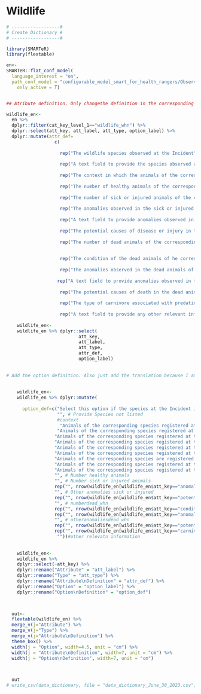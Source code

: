 # Wildlife {.unnumbered}

```r

# ------------------#
# Create Dictionary #
# ------------------#

library(SMARTeR)
library(flextable)

en<-
SMARTeR::flat_conf_model(
  language_interest = "en",
  path_conf_model = "configurable_model_smart_for_health_rangers/Observations_Final_conf_model_smart_for_health_rangers.xml",
    only_active = T)


## Atribute definition. Only changethe definition in the corresponding language because I am using the keys to subset the specific componenets.

wildlife_en<-  
  en %>% 
  dplyr::filter(cat_key_level_1=="wildlife_whn") %>% 
  dplyr::select(att_key, att_label, att_type, option_label) %>% 
  dplyr::mutate(attr_def=
                  c(
                    
                    rep("The wildlife species observed at the Incident", nrow(en[en$att_key=="species_whn" & en$cat_key_level_1=="wildlife_whn",])),
                    
                    rep("A text field to provide the species observed at the Incident if it is not given in the 'Species' Attribute", nrow(en[en$att_key=="providespeciesnotlisted_whn" & en$cat_key_level_1=="wildlife_whn",])),
                    
                    rep("The context in which the animals of the corresponding species are found. Multiple options can be selected", nrow(en[en$att_key=="context_whn" & en$cat_key_level_1=="wildlife_whn",])),
                    
                    rep("The number of healthy animals of the corresponding species at the Incident", nrow(en[en$att_key=="numberhealthy_whn" & en$cat_key_level_1=="wildlife_whn",])),
                    
                    rep("The number of sick or injured animals of the corresponding species at the Incident", nrow(en[en$att_key=="numbersickorinjured_whn" & en$cat_key_level_1=="wildlife_whn",])),
                    
                    rep("The anomalies observed in the sick or injured animals of the corresponding species observed at the Incident. Multiple options can be selected", nrow(en[en$att_key=="anomaliesinsickorinjuredanimals_whn" & en$cat_key_level_1=="wildlife_whn",])),
                    
                    rep("A text field to provide anomalies observed in the sick or injured animals of the corresponding species observed at the Incident not given in the 'Anomalies in Sick or Injured Animals' Attribute", nrow(en[en$att_key=="otheranomaliessickorinjured_whn" & en$cat_key_level_1=="wildlife_whn",])),
                    
                    rep("The potential causes of disease or injury in the sick or injured animals of the corresponding species observed at the Incident. Multiple options can be selected", nrow(en[en$att_key=="potentialcausediseaseorinjury_whn" & en$cat_key_level_1=="wildlife_whn",])),
                    
                    rep("The number of dead animals of the corresponding species at the Incident", nrow(en[en$att_key=="numberdead_whn" & en$cat_key_level_1=="wildlife_whn",])),
                    
                    
                    rep("The condition of the dead animals of he corresponding species found at the Incident. Multiple options can be selected", nrow(en[en$att_key=="conditiondeadanimals_whn" & en$cat_key_level_1=="wildlife_whn",])),
                    
                    rep("The anomalies observed in the dead animals of the corresponding species observed at the Incident. Multiple options can be selected", nrow(en[en$att_key=="anomaliesindeadanimals_whn" & en$cat_key_level_1=="wildlife_whn",])),
                    
                   rep("A text field to provide anomalies observed in the dead animals of the corresponding species observed at the Incident not given in the 'Anomalies in Dead Animals' Attribute", nrow(en[en$att_key=="otheranomaliesdead_whn" & en$cat_key_level_1=="wildlife_whn",])),
                    
                    rep("The potential causes of death in the dead animals of the corresponding species observed at the Incident. Multiple options can be selected", nrow(en[en$att_key=="potentialcausedeath_whn" & en$cat_key_level_1=="wildlife_whn",])),
                    
                    rep("The type of carnivore associated with predation if among the potential cause of injury or death the 'Predation' option selected", nrow(en[en$att_key=="carnivoreattack_whn" & en$cat_key_level_1=="wildlife_whn",])),
                    
                    rep("A text field to provide any other relevant information regarding the animals of the corresponding wildlife species", nrow(en[en$att_key=="otherrelevantinformation_whn" & en$cat_key_level_1=="wildlife_whn",])))) 
  
    wildlife_en<-
    wildlife_en %>% dplyr::select(
                           att_key,
                           att_label,
                           att_type,
                           attr_def, 
                           option_label)
    
    
# Add the option definition. Also just add the translation because I am using the keys to get to specific components.    
    
    
    wildlife_en<-
    wildlife_en %>% dplyr::mutate(
      
      option_def=c("Select this option if the species at the Incident is not in the list",  # Species
                   "", # Provide Species not listed
                   #context
                    "Animals of the corresponding species registered at the Event are hunted or captured at the time of the observation; however, they have been displaced from the original place of hunt or capture. For example, caged animals in posession of a walking hunter in a protected area", #Hunted and Displaced             
                   "Animals of the corresponding species registered at the Event are hunted or captured at the time of the observation; however, they have not been displaced from the original place of hunt or capture. For example, animals observed in the trap set by a hunter", #Hunted and not Displaced  
                  "Animals of the corresponding species registered at the Event are kept in a rehabilitation/rescue center", # Rescue/Rehabilitation Center
                  "Animals of the corresponding species registered at the Event are observed in their habitat and not hunted, captured, captive, or restricted. These animals could be captured for health surveillance purposes and still be considered 'free-ranging'", # free-ranging
                  "Animals of the corresponding species registered at the Event are kept in a farm", # farm
                  "Animals of the corresponding species registered at the Event are kept in a household", # farm
                  "Animals of the corresponding species are registered as part of a research or conservation capture not related with health surveillance", # Research or conservation capture
                  "Animals of the corresponding species registered at the Event are kept in a market", # market
                  "Animals of the corresponding species registered at the Event are kept in a trade post",
                  "", # Number healthy animals
                  "", # Number sick or injured animals
                  rep("", nrow(wildlife_en[wildlife_en$att_key=="anomaliesinsickorinjuredanimals_whn",])), #Anomalies in Sick or Injured Animals
                  "", # Other anomalies sick or injured     
                  rep("", nrow(wildlife_en[wildlife_en$att_key=="potentialcausediseaseorinjury_whn",])),    
                  "", # numberdead_whn     
                  rep("", nrow(wildlife_en[wildlife_en$att_key=="conditiondeadanimals_whn",])), # conditiondeadanimals_whn     
                  rep("", nrow(wildlife_en[wildlife_en$att_key=="anomaliesindeadanimals_whn",])), #Anomalies in Dead Animals
                  "", # otheranomaliesdead_whn     
                  rep("", nrow(wildlife_en[wildlife_en$att_key=="potentialcausedeath_whn",])), # potentialcausedeath_whn
                  rep("", nrow(wildlife_en[wildlife_en$att_key=="carnivoreattack_whn",])), # carnivore attack
                   ""))#other relevatn information
                  
                  
    wildlife_en<-
    wildlife_en %>% 
    dplyr::select(-att_key) %>% 
    dplyr::rename("Attribute" = "att_label") %>% 
    dplyr::rename("Type" = "att_type") %>% 
    dplyr::rename("Attribute\nDefinition" = "attr_def") %>% 
    dplyr::rename("Option" = "option_label") %>% 
    dplyr::rename("Option\nDefinition" = "option_def") 


  
  out<-  
  flextable(wildlife_en) %>% 
  merge_v(j="Attribute") %>% 
  merge_v(j="Type") %>% 
  merge_v(j="Attribute\nDefinition") %>% 
  theme_box() %>% 
  width(j = "Option", width=4.5, unit = "cm") %>% 
  width(j = "Attribute\nDefinition", width=7, unit = "cm") %>% 
  width(j = "Option\nDefinition", width=7, unit = "cm")

  

  out
# write_csv(data_dictionary, file = "data_dictionary_June_30_2023.csv")

```

